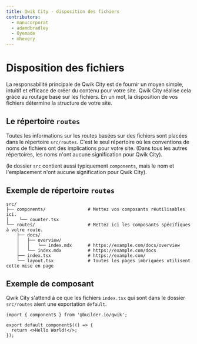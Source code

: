 ```yaml
---
title: Qwik City - disposition des fichiers
contributors:
  - manucorporat
  - adamdbradley
  - Oyemade
  - mhevery
---
```


# Disposition des fichiers

La responsabilité principale de Qwik City est de fournir un moyen simple, intuitif et efficace de créer du contenu pour votre site. Qwik City réalise cela grâce au routage basé sur les fichiers. En un mot, la disposition de vos fichiers détermine la structure de votre site.

## Le répertoire `routes`

Toutes les informations sur les routes basées sur des fichiers sont placées dans le répertoire `src/routes`. C'est le seul répertoire où les conventions de noms de fichiers ont des implications pour votre site. (Dans tous les autres répertoires, les noms n'ont aucune signification pour Qwik City).

(le dossier `src` contient aussi typiquement `components`, mais le nom et l'emplacement n'ont aucune signification pour Qwik City).

## Exemple de répertoire `routes`

```
src/
├── components/                # Mettez vos composants réutilisables ici.
│    └── counter.tsx
└── routes/                    # Mettez ici les composants spécifiques à votre route.
    ├── docs/
    │   ├── overview/
    │   │   └── index.mdx      # https://example.com/docs/overview
    │   └── index.mdx          # https://example.com/docs
    ├── index.tsx              # https://example.com/
    └── layout.tsx             # Toutes les pages imbriquées utilisent cette mise en page
```

## Exemple de composant

Qwik City s'attend à ce que les fichiers `index.tsx` qui sont dans le dossier `src/routes` aient une exportation `default`.

```tsx
import { component$ } from '@builder.io/qwik';

export default component$(() => {
  return <>Hello World!</>;
});
```
